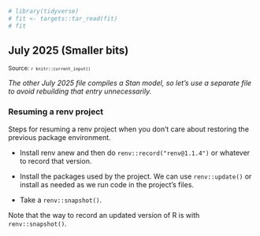 <!--- Timestamp to trigger book rebuilds: `r Sys.time()` --->

```r
# library(tidyverse)
# fit <- targets::tar_read(fit)
# fit
```

## July 2025 (Smaller bits)

<small>Source: <code>`r knitr::current_input()`</code></small>

*The other July 2025 file compiles a Stan model, so let's use a separate
file to avoid rebuilding that entry unnecessarily.*

### Resuming a renv project

Steps for resuming a renv project when you don't care about restoring
the previous package environment.

  - Install renv anew and then do `renv::record("renv@1.1.4")` or
    whatever to record that version.

  - Install the packages used by the project. We can use `renv::update()` or 
    install as needed as we run code in the project's files.
    
  - Take a `renv::snapshot()`.
  
Note that the way to record an updated version of R is with `renv::snapshot()`.
